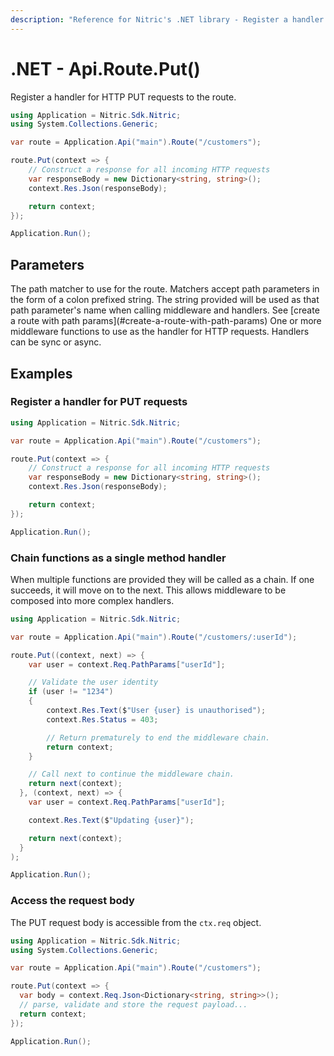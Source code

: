 ```yaml
---
description: "Reference for Nitric's .NET library - Register a handler for HTTP PUT requests to the route."
---
```


# .NET - Api.Route.Put()

Register a handler for HTTP PUT requests to the route.

```csharp
using Application = Nitric.Sdk.Nitric;
using System.Collections.Generic;

var route = Application.Api("main").Route("/customers");

route.Put(context => {
    // Construct a response for all incoming HTTP requests
    var responseBody = new Dictionary<string, string>();
    context.Res.Json(responseBody);

    return context;
});

Application.Run();
```

## Parameters

<Properties>
  <Property name="match" type="string" required>
    The path matcher to use for the route. Matchers accept path parameters in
    the form of a colon prefixed string. The string provided will be used as
    that path parameter's name when calling middleware and handlers. See [create
    a route with path params](#create-a-route-with-path-params)
  </Property>
  <Property
    name="...middleware"
    type="Middleware&lt;HttpContext&gt; or Func&lt;HttpContext, HttpContext&gt;"
    required
  >
    One or more middleware functions to use as the handler for HTTP requests.
    Handlers can be sync or async.
  </Property>
</Properties>

## Examples

### Register a handler for PUT requests

```csharp
using Application = Nitric.Sdk.Nitric;

var route = Application.Api("main").Route("/customers");

route.Put(context => {
    // Construct a response for all incoming HTTP requests
    var responseBody = new Dictionary<string, string>();
    context.Res.Json(responseBody);

    return context;
});

Application.Run();
```

### Chain functions as a single method handler

When multiple functions are provided they will be called as a chain. If one succeeds, it will move on to the next. This allows middleware to be composed into more complex handlers.

```csharp
using Application = Nitric.Sdk.Nitric;

var route = Application.Api("main").Route("/customers/:userId");

route.Put((context, next) => {
    var user = context.Req.PathParams["userId"];

    // Validate the user identity
    if (user != "1234")
    {
        context.Res.Text($"User {user} is unauthorised");
        context.Res.Status = 403;

        // Return prematurely to end the middleware chain.
        return context;
    }

    // Call next to continue the middleware chain.
    return next(context);
  }, (context, next) => {
    var user = context.Req.PathParams["userId"];

    context.Res.Text($"Updating {user}");

    return next(context);
  }
);

Application.Run();
```

### Access the request body

The PUT request body is accessible from the `ctx.req` object.

```csharp
using Application = Nitric.Sdk.Nitric;
using System.Collections.Generic;

var route = Application.Api("main").Route("/customers");

route.Put(context => {
  var body = context.Req.Json<Dictionary<string, string>>();
  // parse, validate and store the request payload...
  return context;
});

Application.Run();
```
